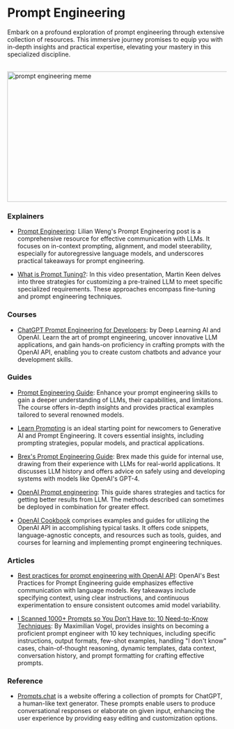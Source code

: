 # Prompt Engineering 

Embark on a profound exploration of prompt engineering through extensive collection of resources. This immersive journey promises to equip you with in-depth insights and practical expertise, elevating your mastery in this specialized discipline.

<br/>


<div style={{ position: "relative" }}>
  <Image
    src="/static/img/memes/promptEngMeme.png"
    alt="prompt engineering meme"
    height="300"
    width="1000"
    priority
  />
</div>

### Explainers

- [Prompt Engineering](https://lilianweng.github.io/posts/2023-03-15-prompt-engineering/): Lilian Weng's Prompt Engineering post is a comprehensive resource for effective communication with LLMs. It focuses on in-context prompting, alignment, and model steerability, especially for autoregressive language models, and underscores practical takeaways for prompt engineering.

- [What is Prompt Tuning?](https://www.youtube.com/watch?v=yu27PWzJI_Y): In this video presentation, Martin Keen delves into three strategies for customizing a pre-trained LLM to meet specific specialized requirements. These approaches encompass fine-tuning and prompt engineering techniques.

### Courses

- [ChatGPT Prompt Engineering for Developers](https://www.deeplearning.ai/short-courses/chatgpt-prompt-engineering-for-developers/): by Deep Learning AI and OpenAI. Learn the art of prompt engineering, uncover innovative LLM applications, and gain hands-on proficiency in crafting prompts with the OpenAI API, enabling you to create custom chatbots and advance your development skills.

### Guides 

- [Prompt Engineering Guide](https://www.promptingguide.ai/): Enhance your prompt engineering skills to gain a deeper understanding of LLMs, their capabilities, and limitations. The course offers in-depth insights and provides practical examples tailored to several renowned models.
 
- [Learn Prompting](https://learnprompting.org/docs/intro) is an ideal starting point for newcomers to Generative AI and Prompt Engineering. It covers essential insights, including prompting strategies, popular models, and practical applications.

- [Brex's Prompt Engineering Guide](https://github.com/brexhq/prompt-engineering): Brex made this guide for internal use, drawing from their experience with LLMs for real-world applications. It discusses LLM history and offers advice on safely using and developing systems with models like OpenAI's GPT-4.

- [OpenAI Prompt engineering](https://platform.openai.com/docs/guides/prompt-engineering): This guide shares strategies and tactics for getting better results from LLM. The methods described can sometimes be deployed in combination for greater effect.

- [OpenAI Cookbook](https://cookbook.openai.com/) comprises examples and guides for utilizing the OpenAI API in accomplishing typical tasks. It offers code snippets, language-agnostic concepts, and resources such as tools, guides, and courses for learning and implementing prompt engineering techniques.

### Articles

- [Best practices for prompt engineering with OpenAI API](https://help.openai.com/en/articles/6654000-best-practices-for-prompt-engineering-with-openai-api): OpenAI's Best Practices for Prompt Engineering guide emphasizes effective communication with language models. Key takeaways include specifying context, using clear instructions, and continuous experimentation to ensure consistent outcomes amid model variability.

- [I Scanned 1000+ Prompts so You Don’t Have to: 10 Need-to-Know Techniques](https://medium.com/mlearning-ai/i-scanned-1000-prompts-so-you-dont-have-to-10-need-to-know-techniques-a77bcd074d97): By Maximilian Vogel, provides insights on becoming a proficient prompt engineer with 10 key techniques, including specific instructions, output formats, few-shot examples, handling "I don't know" cases, chain-of-thought reasoning, dynamic templates, data context, conversation history, and prompt formatting for crafting effective prompts.

### Reference

- [Prompts.chat](https://prompts.chat/) is a website offering a collection of prompts for ChatGPT, a human-like text generator. These prompts enable users to produce conversational responses or elaborate on given input, enhancing the user experience by providing easy editing and customization options.

